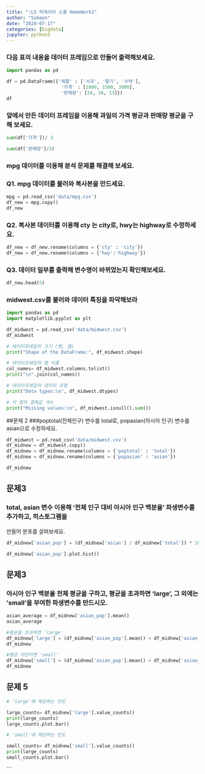 ```yaml
---
title: ":LS 빅데이터 스쿨 HomeWork1"
author: "Subeen"
date: "2024-07-17"
categories: [bigdata]
jupyter: python3
---
```


### 다음 표의 내용을 데이터 프레임으로 만들어 출력해보세요.

```python
import pandas as pd

df = pd.DataFrame({'제품' : ['사과', '딸기', '수박'],
                    '가격' : [1800, 1500, 3000],
                    '판매량': [24, 38, 13]})
df


```

### 앞에서 만든 데이터 프레임을 이용해 과일의 가격 평균과 판매량 평균을 구해 보세요.

```python
sum(df['가격'])/ 3

```
```python
sum(df['판매량']/3)
```

### mpg 데이터를 이용해 분석 문제를 해결해 보세요.

### Q1. mpg 데이터를 불러와 복사본을 만드세요.
```python
mpg = pd.read_csv('data/mpg.csv')
df_new = mpg.copy()
df_new
```


### Q2. 복사본 데이터를 이용해 cty 는 city로, hwy는 highway로 수정하세요.
```python
df_new = df_new.rename(columns = {'cty' : 'city'})
df_new = df_new.rename(columns = {'hwy':'highway'})

```


### Q3. 데이터 일부를 출력해 변수명이 바뀌었는지 확인해보세요.
```python
df_new.head(5)
```


### midwest.csv를 불러와 데이터 특징을 파악해보라
```python
import pandas as pd
import matplotlib.pyplot as plt

df_midwest = pd.read_csv('data/midwest.csv')
df_midwest
```

```python
# 데이터프레임의 크기 (행, 열)
print("Shape of the DataFrame:", df_midwest.shape)

# 데이터프레임의 열 이름
col_names= df_midwest.columns.tolist()
print("\n".join(col_names))


```

```python
# 데이터프레임의 데이터 유형
print("Data types:\n", df_midwest.dtypes)

# 각 열의 결측값 개수
print("Missing values:\n", df_midwest.isnull().sum())

```


##문제 2
###poptotal(전체인구) 변수를 total로, popasian(아시아 인구) 변수를 asian으로 수정하세요.

```python
df_midwest = pd.read_csv('data/midwest.csv')
df_midnew = df_midwest.copy()
df_midnew = df_midnew.rename(columns = {'poptotal' : 'total'})
df_midnew = df_midnew.rename(columns = {'popasian' : 'asian'})

```

```python
df_midnew
```
## 문제3
### total, asian 변수 이용해 '전체 인구 대비 아시아 인구 백분율' 파생변수를 추가하고, 히스토그램을
만들어 분포를 살펴보세요.

```python
df_midnew['asian_pop'] = (df_midnew['asian'] / df_midnew['total']) * 100

df_midnew['asian_pop'].plot.hist()
```

## 문제3 
### 아시아 인구 백분율 전체 평균을 구하고, 평균을 초과하면 'large', 그 외에는 'small'을 부여한 파생변수를 만드시오.


```python
asian_average = df_midnew['asian_pop'].mean()
asian_average
```

```python
#평균을 초과하면 'large'
df_midnew['large'] = (df_midnew['asian_pop'].mean() < df_midnew['asian_pop'])
df_midnew
```

```python
#평균 미만이면 'small'
df_midnew['small'] = (df_midnew['asian_pop'].mean() > df_midnew['asian_pop'])
df_midnew
```

## 문제 5
```python

# 'large'에 해당하는 빈도

large_counts= df_midnew['large'].value_counts()
print(large_counts)
large_counts.plot.bar()

```
```python
# 'small'에 해당하는 빈도

small_counts= df_midnew['small'].value_counts()
print(large_counts)
small_counts.plot.bar()
```


```


